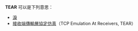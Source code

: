 '''TEAR''' 可以是下列意思：
* [[淚|淚]]
* [[接收端傳輸層協定仿真|接收端傳輸層協定仿真]]（TCP Emulation At Receivers, TEAR）

{{disambig|T}}